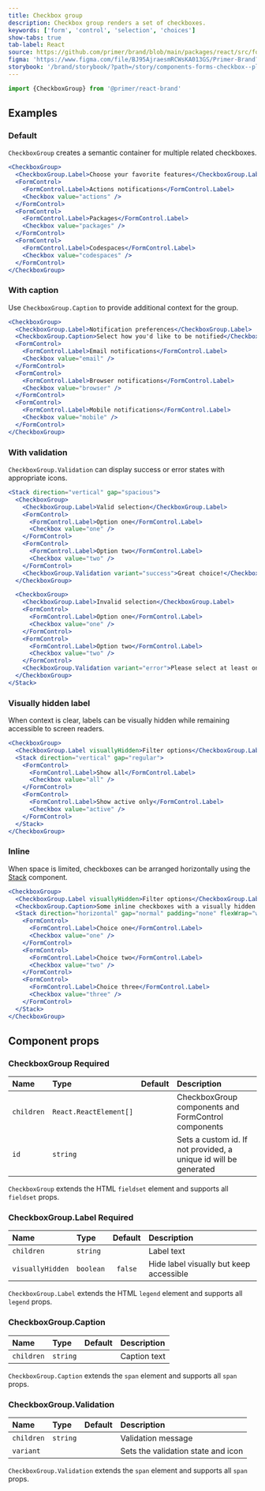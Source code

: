 ```yaml
---
title: Checkbox group
description: Checkbox group renders a set of checkboxes.
keywords: ['form', 'control', 'selection', 'choices']
show-tabs: true
tab-label: React
source: https://github.com/primer/brand/blob/main/packages/react/src/forms/Checkbox/Checkbox.tsx
figma: 'https://www.figma.com/file/BJ95AjraesmRCWsKA013GS/Primer-Brand?node-id=1377%3A30754'
storybook: '/brand/storybook/?path=/story/components-forms-checkbox--playground'
---
```



```js
import {CheckboxGroup} from '@primer/react-brand'
```

## Examples

### Default

`CheckboxGroup` creates a semantic container for multiple related checkboxes.

```jsx live
<CheckboxGroup>
  <CheckboxGroup.Label>Choose your favorite features</CheckboxGroup.Label>
  <FormControl>
    <FormControl.Label>Actions notifications</FormControl.Label>
    <Checkbox value="actions" />
  </FormControl>
  <FormControl>
    <FormControl.Label>Packages</FormControl.Label>
    <Checkbox value="packages" />
  </FormControl>
  <FormControl>
    <FormControl.Label>Codespaces</FormControl.Label>
    <Checkbox value="codespaces" />
  </FormControl>
</CheckboxGroup>
```

### With caption

Use `CheckboxGroup.Caption` to provide additional context for the group.

```jsx live
<CheckboxGroup>
  <CheckboxGroup.Label>Notification preferences</CheckboxGroup.Label>
  <CheckboxGroup.Caption>Select how you'd like to be notified</CheckboxGroup.Caption>
  <FormControl>
    <FormControl.Label>Email notifications</FormControl.Label>
    <Checkbox value="email" />
  </FormControl>
  <FormControl>
    <FormControl.Label>Browser notifications</FormControl.Label>
    <Checkbox value="browser" />
  </FormControl>
  <FormControl>
    <FormControl.Label>Mobile notifications</FormControl.Label>
    <Checkbox value="mobile" />
  </FormControl>
</CheckboxGroup>
```

### With validation

`CheckboxGroup.Validation` can display success or error states with appropriate icons.

```jsx live
<Stack direction="vertical" gap="spacious">
  <CheckboxGroup>
    <CheckboxGroup.Label>Valid selection</CheckboxGroup.Label>
    <FormControl>
      <FormControl.Label>Option one</FormControl.Label>
      <Checkbox value="one" />
    </FormControl>
    <FormControl>
      <FormControl.Label>Option two</FormControl.Label>
      <Checkbox value="two" />
    </FormControl>
    <CheckboxGroup.Validation variant="success">Great choice!</CheckboxGroup.Validation>
  </CheckboxGroup>

  <CheckboxGroup>
    <CheckboxGroup.Label>Invalid selection</CheckboxGroup.Label>
    <FormControl>
      <FormControl.Label>Option one</FormControl.Label>
      <Checkbox value="one" />
    </FormControl>
    <FormControl>
      <FormControl.Label>Option two</FormControl.Label>
      <Checkbox value="two" />
    </FormControl>
    <CheckboxGroup.Validation variant="error">Please select at least one option</CheckboxGroup.Validation>
  </CheckboxGroup>
</Stack>
```

### Visually hidden label

When context is clear, labels can be visually hidden while remaining accessible to screen readers.

```jsx live
<CheckboxGroup>
  <CheckboxGroup.Label visuallyHidden>Filter options</CheckboxGroup.Label>
  <Stack direction="vertical" gap="regular">
    <FormControl>
      <FormControl.Label>Show all</FormControl.Label>
      <Checkbox value="all" />
    </FormControl>
    <FormControl>
      <FormControl.Label>Show active only</FormControl.Label>
      <Checkbox value="active" />
    </FormControl>
  </Stack>
</CheckboxGroup>
```

### Inline

When space is limited, checkboxes can be arranged horizontally using the [Stack](/components/Stack) component.

```jsx live
<CheckboxGroup>
  <CheckboxGroup.Label visuallyHidden>Filter options</CheckboxGroup.Label>
  <CheckboxGroup.Caption>Some inline checkboxes with a visually hidden label</CheckboxGroup.Caption>
  <Stack direction="horizontal" gap="normal" padding="none" flexWrap="wrap">
    <FormControl>
      <FormControl.Label>Choice one</FormControl.Label>
      <Checkbox value="one" />
    </FormControl>
    <FormControl>
      <FormControl.Label>Choice two</FormControl.Label>
      <Checkbox value="two" />
    </FormControl>
    <FormControl>
      <FormControl.Label>Choice three</FormControl.Label>
      <Checkbox value="three" />
    </FormControl>
  </Stack>
</CheckboxGroup>
```

## Component props

### CheckboxGroup <Label>Required</Label>

| Name       | Type                   | Default | Description                                                      |
| :--------- | :--------------------- | :-----: | :--------------------------------------------------------------- |
| `children` | `React.ReactElement[]` |         | CheckboxGroup components and FormControl components              |
| `id`       | `string`               |         | Sets a custom id. If not provided, a unique id will be generated |

`CheckboxGroup` extends the HTML `fieldset` element and supports all `fieldset` props.

### CheckboxGroup.Label <Label>Required</Label>

| Name             | Type      | Default | Description                             |
| :--------------- | :-------- | :-----: | :-------------------------------------- |
| `children`       | `string`  |         | Label text                              |
| `visuallyHidden` | `boolean` | `false` | Hide label visually but keep accessible |

`CheckboxGroup.Label` extends the HTML `legend` element and supports all `legend` props.

### CheckboxGroup.Caption

| Name       | Type     | Default | Description  |
| :--------- | :------- | :-----: | :----------- |
| `children` | `string` |         | Caption text |

`CheckboxGroup.Caption` extends the `span` element and supports all `span` props.

### CheckboxGroup.Validation

| Name       | Type                                   | Default | Description                        |
| :--------- | :------------------------------------- | :-----: | :--------------------------------- |
| `children` | `string`                               |         | Validation message                 |
| `variant`  | <CheckboxGroupValidationVariantProp /> |         | Sets the validation state and icon |

`CheckboxGroup.Validation` extends the `span` element and supports all `span` props.
